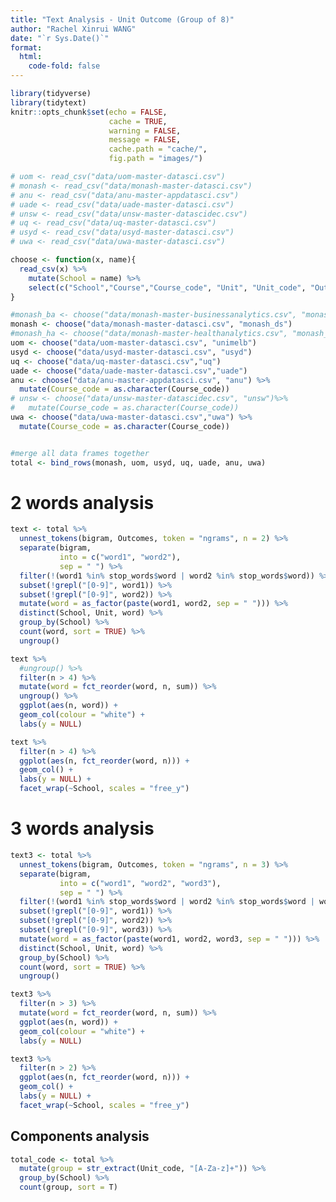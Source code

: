 ```yaml
---
title: "Text Analysis - Unit Outcome (Group of 8)"
author: "Rachel Xinrui WANG"
date: "`r Sys.Date()`"
format: 
  html:
    code-fold: false
---
```


```r
library(tidyverse)
library(tidytext)
knitr::opts_chunk$set(echo = FALSE,
                      cache = TRUE,
                      warning = FALSE,
                      message = FALSE,
                      cache.path = "cache/",
                      fig.path = "images/")

```

```r
# uom <- read_csv("data/uom-master-datasci.csv")
# monash <- read_csv("data/monash-master-datasci.csv")
# anu <- read_csv("data/anu-master-appdatasci.csv")
# uade <- read_csv("data/uade-master-datasci.csv")
# unsw <- read_csv("data/unsw-master-datascidec.csv")
# uq <- read_csv("data/uq-master-datasci.csv")
# usyd <- read_csv("data/usyd-master-datasci.csv")
# uwa <- read_csv("data/uwa-master-datasci.csv")
```

```r
choose <- function(x, name){
  read_csv(x) %>% 
    mutate(School = name) %>% 
    select(c("School","Course","Course_code", "Unit", "Unit_code", "Outcomes"))
}
```

```r
#monash_ba <- choose("data/monash-master-businessanalytics.csv", "monash_ba")
monash <- choose("data/monash-master-datasci.csv", "monash_ds")
#monash_ha <- choose("data/monash-master-healthanalytics.csv", "monash_ha")
uom <- choose("data/uom-master-datasci.csv", "unimelb")
usyd <- choose("data/usyd-master-datasci.csv", "usyd")
uq <- choose("data/uq-master-datasci.csv","uq")
uade <- choose("data/uade-master-datasci.csv","uade")
anu <- choose("data/anu-master-appdatasci.csv", "anu") %>% 
  mutate(Course_code = as.character(Course_code))
# unsw <- choose("data/unsw-master-datascidec.csv", "unsw")%>% 
#   mutate(Course_code = as.character(Course_code))
uwa <- choose("data/uwa-master-datasci.csv","uwa") %>% 
  mutate(Course_code = as.character(Course_code))


#merge all data frames together
total <- bind_rows(monash, uom, usyd, uq, uade, anu, uwa)
```

# 2 words analysis

```r
text <- total %>% 
  unnest_tokens(bigram, Outcomes, token = "ngrams", n = 2) %>% 
  separate(bigram, 
           into = c("word1", "word2"),
           sep = " ") %>% 
  filter(!(word1 %in% stop_words$word | word2 %in% stop_words$word)) %>% 
  subset(!grepl("[0-9]", word1)) %>% 
  subset(!grepl("[0-9]", word2)) %>% 
  mutate(word = as_factor(paste(word1, word2, sep = " "))) %>%
  distinct(School, Unit, word) %>% 
  group_by(School) %>% 
  count(word, sort = TRUE) %>% 
  ungroup()
```

```r
text %>% 
  #ungroup() %>% 
  filter(n > 4) %>% 
  mutate(word = fct_reorder(word, n, sum)) %>% 
  ungroup() %>% 
  ggplot(aes(n, word)) +
  geom_col(colour = "white") +
  labs(y = NULL)
```

```r
text %>% 
  filter(n > 4) %>% 
  ggplot(aes(n, fct_reorder(word, n))) +
  geom_col() +
  labs(y = NULL) +
  facet_wrap(~School, scales = "free_y")
```

# 3 words analysis

```r
text3 <- total %>% 
  unnest_tokens(bigram, Outcomes, token = "ngrams", n = 3) %>% 
  separate(bigram, 
           into = c("word1", "word2", "word3"),
           sep = " ") %>% 
  filter(!(word1 %in% stop_words$word | word2 %in% stop_words$word | word3 %in% stop_words$word)) %>% 
  subset(!grepl("[0-9]", word1)) %>% 
  subset(!grepl("[0-9]", word2)) %>% 
  subset(!grepl("[0-9]", word3)) %>%
  mutate(word = as_factor(paste(word1, word2, word3, sep = " "))) %>%
  distinct(School, Unit, word) %>% 
  group_by(School) %>% 
  count(word, sort = TRUE) %>% 
  ungroup()
```

```r
text3 %>% 
  filter(n > 3) %>% 
  mutate(word = fct_reorder(word, n, sum)) %>% 
  ggplot(aes(n, word)) +
  geom_col(colour = "white") +
  labs(y = NULL)
```

```r
text3 %>% 
  filter(n > 2) %>% 
  ggplot(aes(n, fct_reorder(word, n))) +
  geom_col() +
  labs(y = NULL) +
  facet_wrap(~School, scales = "free_y")
```



## Components analysis

```r
total_code <- total %>% 
  mutate(group = str_extract(Unit_code, "[A-Za-z]+")) %>% 
  group_by(School) %>% 
  count(group, sort = T)
```

